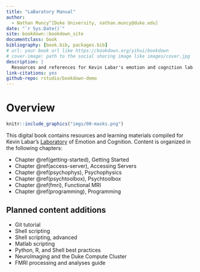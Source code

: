 ```yaml
--- 
title: "LaBaratory Manual"
author: 
  - Nathan Muncy^[Duke University, nathan.muncy@duke.edu]
date: "`r Sys.Date()`"
site: bookdown::bookdown_site
documentclass: book
bibliography: [book.bib, packages.bib]
# url: your book url like https://bookdown.org/yihui/bookdown
# cover-image: path to the social sharing image like images/cover.jpg
description: |
  Resources and references for Kevin Labar's emotion and cognition lab.
link-citations: yes
github-repo: rstudio/bookdown-demo
---
```


# Overview {-}

```r
knitr::include_graphics("imgs/00-masks.png")
```

This digital book contains resources and learning materials compiled for Kevin Labar's [Laboratory](http://www.labarlab.com/) of Emotion and Cognition. Content is organized in the following chapters:

* Chapter \@ref(getting-started), Getting Started
* Chapter \@ref(access-server), Accessing Servers
* Chapter \@ref(psychophys), Psychophysics
* Chapter \@ref(psychtoolbox), Psychtoolbox
* Chapter \@ref(fmri), Functional MRI
* Chapter \@ref(programming), Programming

## Planned content additions {-}

- Git tutorial
- Shell scripting
- Shell scripting, advanced
- Matlab scripting
- Python, R, and Shell best practices
- NeuroImaging and the Duke Compute Cluster
- FMRI processing and analyses guide
